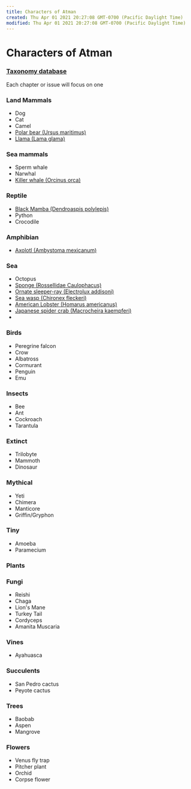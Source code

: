 ```yaml
---
title: Characters of Atman
created: Thu Apr 01 2021 20:27:08 GMT-0700 (Pacific Daylight Time)
modified: Thu Apr 01 2021 20:27:08 GMT-0700 (Pacific Daylight Time)
---
```


# Characters of Atman

### [Taxonomy database](https://www.ncbi.nlm.nih.gov/taxonomy)

Each chapter or issue will focus on one

### Land Mammals

- Dog
- Cat
- Camel
- [Polar bear (Ursus maritimus)](https://www.wikiwand.com/en/Polar_bear)
- [Llama (Lama glama)](https://www.wikiwand.com/en/Llama)

### Sea mammals

- Sperm whale
- Narwhal
- [Killer whale (Orcinus orca)](https://www.wikiwand.com/en/Killer_whale)

### Reptile

- [Black Mamba (Dendroaspis polylepis)](https://www.wikiwand.com/en/Black_mamba)
- Python
- Crocodile

### Amphibian

- [Axolotl (Ambystoma mexicanum)](https://www.wikiwand.com/en/Axolotl)

### Sea

- Octopus
- [Sponge (Rossellidae Caulophacus)](https://www.wikiwand.com/nl/Caulophacus)
- [Ornate sleeper-ray (Electrolux addisoni)](https://www.wikiwand.com/en/Ornate_sleeper-ray)
- [Sea wasp (Chironex fleckeri)](https://www.wikiwand.com/en/Chironex_fleckeri)
- [American Lobster (Homarus americanus)](https://www.wikiwand.com/en/American_lobster)
- [Japanese spider crab (Macrocheira kaempferi)](https://www.wikiwand.com/en/Japanese_spider_crab)
-

### Birds

- Peregrine falcon
- Crow
- Albatross
- Cormurant
- Penguin
- Emu

### Insects

- Bee
- Ant
- Cockroach
- Tarantula

### Extinct

- Trilobyte
- Mammoth
- Dinosaur

### Mythical

- Yeti
- Chimera
- Manticore
- Griffin/Gryphon

### Tiny

- Amoeba
- Paramecium

### Plants

### Fungi

- Reishi
- Chaga
- Lion's Mane
- Turkey Tail
- Cordyceps
- Amanita Muscaria

### Vines

- Ayahuasca

### Succulents

- San Pedro cactus
- Peyote cactus

### Trees

- Baobab
- Aspen
- Mangrove

### Flowers

- Venus fly trap
- Pitcher plant
- Orchid
- Corpse flower

